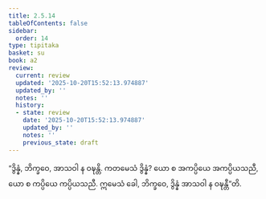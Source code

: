 ```yaml
---
title: 2.5.14
tableOfContents: false
sidebar:
  order: 14
type: tipitaka
basket: su
book: a2
review:
  current: review
  updated: '2025-10-20T15:52:13.974887'
  updated_by: ''
  notes: ''
  history:
  - state: review
    date: '2025-10-20T15:52:13.974887'
    updated_by: ''
    notes: ''
    previous_state: draft
---
```



<DynamicBreadcrumb />


<ReviewStatus review={frontmatter.review} showDetails={true} />

<HypothesisAnnotation frontmatter={frontmatter} />

<Division number="112" book="a2" e="ch" v="15" p="84">

<Paragraph number="195" book="a2">
“ဒွိန္နံ, ဘိက္ခဝေ, အာသဝါ န ဝဍ္ဎန္တိ. ကတမေသံ ဒွိန္နံ? ယော စ အကပ္ပိယေ အကပ္ပိယသညီ, ယော စ ကပ္ပိယေ ကပ္ပိယသညီ. ဣမေသံ ခေါ, ဘိက္ခဝေ, ဒွိန္နံ အာသဝါ န ဝဍ္ဎန္တီ”တိ.
</Paragraph>
</Division>